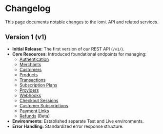 # **Changelog**

This page documents notable changes to the lomi. API and related services.

## **Version 1 (v1)**

*   **Initial Release:** The first version of our REST API (`/v1/`).
*   **Core Resources:** Introduced foundational endpoints for managing:
    *   [Authentication](./../core/authentication)
    *   [Merchants](./../core/merchants)
    *   [Customers](./../core/customers)
    *   [Products](./../core/products)
    *   [Transactions](./../core/transactions)
    *   [Subscription Plans](./../core/subscriptions)
    *   [Providers](./../core/providers)
    *   [Webhooks](./../core/webhooks)
    *   [Checkout Sessions](./../core/checkout-sessions)
    *   [Customer Subscriptions](./../core/customer-subscriptions)
    *   [Payment Links](./../core/payment-links)
    *   [Refunds](./../core/refunds) (Beta)
*   **Environments:** Established separate Test and Live environments.
*   **Error Handling:** Standardized error response structure.